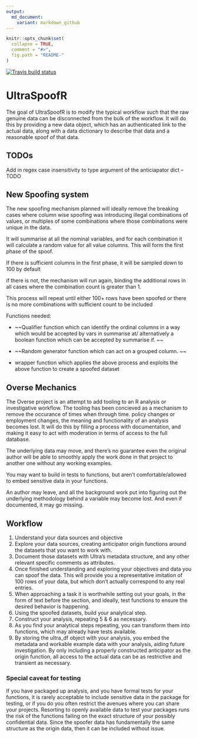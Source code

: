 ```yaml
---
output:
  md_document:
    variant: markdown_github
---
```


<!-- README.md is generated from README.Rmd. Please edit that file -->

```r
knitr::opts_chunk$set(
  collapse = TRUE,
  comment = "#>",
  fig.path = "README-"
)
```

<!-- badges: start -->
[![Travis build status](https://travis-ci.org/JDOsborne1/UltraSpoofR.svg?branch=master)](https://travis-ci.org/JDOsborne1/UltraSpoofR)
<!-- badges: end -->


# UltraSpoofR

The goal of UltraSpoofR is to modify the typical workflow such that the raw genuine data can be disconnected from the bulk of the workflow. It will do this by providing a new data object, which has an authenticated link to the actual data, along with a data dictionary to describe that data and a reasonable spoof of that data. 

## TODOs

Add in regex case insensitivity to type argument of the anticiapator dict --TODO

## New Spoofing system

The new spoofing mechanism planned will ideally remove the breaking cases where column wise spoofing was introducing illegal combinations of values, or multiples of some combinations where those combinations were unique in the data. 

It will summarise at all the nominal variables, and for each combination it will calculate a random value for all value columns. This will form the first phase of the spoof. 

If there is sufficient columns in the first phase, it will be sampled down to 100 by default

if there is not, the mechanism will run again, binding the additional rows in all cases where the combination count is greater than 1.

This process will repeat until either 100+ rows have been spoofed or there is no more combinations with sufficient count to be included

Functions needed:

- ~~Qualifier function which can identify the ordinal columns in a way  which would be accepted by vars in summarise at/ alternatively a boolean function which can be accepted by summarise if. ~~

- ~~Random generator function which can act on a grouped column. ~~

- wrapper function which applies the above process and exploits the above function to create a spoofed dataset


## Overse Mechanics

The Overse project is an attempt to add tooling to an R analysis or investigative workflow. The tooling has been concieved as a mechanism to remove the occurance of times when through time. policy changes or employment changes, the meaning and functionality of an analysis becomes lost. It will do this by filling a process with documentation, and making it easy to act with moderation in terms of access to the full database. 

The underlying data may move, and there's no guarantee even the original author will be able to smoothly apply the work done in that project to another one without any working examples.

You may want to build in tests to functions, but aren't comfortable/allowed to embed sensitive data in your functions.

An author may leave, and all the background work put into figuring out the underlying methodology behind a variable may become lost. And even if documented, it may go missing. 

## Workflow

1. Understand your data sources and objective
2. Explore your data sources, creating anticipator origin functions around the datasets that you want to work with. 
3. Document those datasets with Ultra's metadata structure, and any other relevant specific comments as attributes.
4. Once finished understanding and exploring your objectives and data you can spoof the data. This will provide you a representative imitation of 100 rows of your data, but which don't actually correspond to any real entries.
5. When approaching a task it is worthwhile setting out your goals, in the form of text before the section, and ideally, test functions to ensure the desired behavior is happening.
6. Using the spoofed datasets, build your analytical step.
7. Construct your analysis, repeating 5 & 6 as necessary.
8. As you find your analytical steps repeating, you can transform them into functions, which may already have tests available. 
9. By storing the ultra_df object with your analysis, you embed the metadata and workable example data with your analysis, aiding future investigation. By only including a properly constructed anticipator as the origin function, all access to the actual data can be as restrictive and transient as necessary. 

### Special caveat for testing

If you have packaged up analysis, and you have formal tests for your functions, it is rarely acceptable to include sensitive data in the package for testing, or if you do you often restrict the avenues where you can share your projects. Resorting to openly available data to test your packages runs the risk of the functions failing on the exact structure of your possibly confidential data. Since the spoofer data has fundamentally the same structure as the origin data, then it can be included without issue. 
